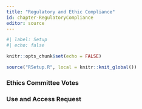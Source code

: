 ```yaml
---
title: "Regulatory and Ethic Compliance"
id: chapter-RegulatoryCompliance
editor: source
---
```

  
```r
#| label: Setup
#| echo: false

knitr::opts_chunk$set(echo = FALSE)

source("RSetup.R", local = knitr::knit_global())
```


### Ethics Committee Votes



### Use and Access Request